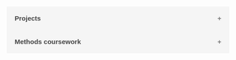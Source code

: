 
<style>
.collapsible {
  background-color: #f5f5f5;
  color: #444;
  cursor: pointer;
  padding: 18px;
  width: 100%;
  border: none;
  text-align: left;
  outline: none;
  font-size: 15px;
  transition: 0.4s;
  font-weight: bold;
}

.active, .collapsible:hover {
  background-color: #ddd;
}

.collapsible:after {
  content: '\002B';
  color: #777;
  font-weight: bold;
  float: right;
  margin-left: 5px;
}


.content {
  padding: 0 18px;
  display: none;
  overflow: hidden;
  background-color: white;
  border: 1px solid #ddd;
}
.div-img{
    justify-content: center;
    align-items: center;
    display:flex;
    padding-top:10%;
    padding-right:10%;
}
img{
    transition: transform .2s;
    width:85%;
    height:85%;
    margin:0 auto;
    background-color: rgb(173, 173, 237);
    border-radius: 10px;
    border: 0px solid black;
}
img:hover{
    transform:scale(1.63);
}
</style>

<button class="collapsible">Projects</button>

<div class="content">
  <p><ul>
  
  <button class="collapsible"><mark style="color:black;font-size:11px;background:#f5f5f5">LEVERAGING TEXT DATA TO STUDY THE IMPACT OF NEWS SOURCE ON DISCOURSE</mark> <mark style="color:gray;font-size:11px;background:#f5f5f5">[NLP; ETL PIPELINE; TRANSFORMER MODELS; BIG TEXT DATA]</mark></button>

<div class="content">
  <p><ul>
 <h2 style="color:Black;font-size:18px;"> Main Contributions</h2>
 

<ul style="text-indent: 20px;"> 
<li> Extracted billions of tweets and replies from Twitter API using SQL, Python, and web scraping techniques </li>
<li> Transformed, cleansed, and normalized with Python, Pandas, and regular expressions </li>
<li> Optimized data collection and transformation tasks using parallel processing, indexing, and caching </li>
<li> Developed custom scripts and automations to streamline data management processes for multiple collaborators  </li>
<li> Ensured data reliability and pipeline stability by developing logging and alerting mechanism to handle errors</li>
</ul>

 <h3 style="color:Black;font-size:18px;"> Summary</h3>

<p style="padding-left: 5px;">In this project, we focused on analyzing the content of Tweets and comments on those tweets. We analyzed broad descriptive patterns in the number of tweets each news outlet makes over time through the course of our data collection, as well as the number of comments, likes, and retweets they receive. Our core analysis involved analyzing the text of the comments and tweets themselves. After scraping, the data was automatically sent to a script that handled tokenization, lemmatization, removing stop words, URLs, numbers and typos, creating n-grams, and vectorization.</p>

<p style="padding-left: 5px;">Once processed, descriptive statistics, such as the average number of words in a comment by news outlet, and the average tone (as measured by sentiment dictionaries, such as LIWC) of comments by news outlet. We compared these descriptive statistics of the comments to the same descriptive statistics of the initial tweets. This allowed us to test hypotheses, such as comments being more emotionally charged than tweets from news outlets. We also examined how the initial source (e.g. news outlet vs. media personality) affected these patterns, expecting that tweets by (and comments on those tweets) media personalities will be more emotionally charged than tweets by (and comments on those tweets) general news outlets.</p> 

<p style="padding-left: 5px;">The main analysis involved using measures of text similarity similar to plagiarism detection to examine the extent to which the comments on a tweet differ from the tweet itself. We are interested in measuring how the conversation through a comment thread shifts the tone and content of the message communicated initially by the news outlets. Dynamic topic modeling will also be used for this purpose.</p>

  
  </ul></p>
</div>


  <button class="collapsible"><mark style="color:black;font-size:11px;background:#f5f5f5">IDENTIFYING WHAT CONSTITUTES A POLITICAL ADVERTISEMENT </mark> <mark style="color:gray;font-size:11px;background:#f5f5f5">
[DATA ANALYSIS & VISUALIZTION; CONJOINT EXPERIMENT]</mark></button>


<div class="content">
  <ul>
  <br>
 <h2 style="color:Black;font-size:18px;"> Main Contributions</h2>
<ul style="text-indent: 20px;">
  <li>Collaborated with multidisciplinary team, providing insights and recommendations based on key findings</li>
<li>Conducted exploratory data analysis using data visualization tools such as ggplot2 and plotly</li>
<li> Identified experiment-breaking distribution error which necessitated reissuance </li>
<li>Implemented data transformation techniques including variable recoding, data aggregation, and normalization</li>
<li>Presented research findings in poster (displayed below) with visualizations, summary and Q & A</li>

</ul>
<ul>
 <div class="div-img">
   <img src='images/poster.jpg'>
 <div></ul>
        
 <h3 style="color:Black;font-size:18px;"> Summary</h3>


<p style="padding-left: 5px;"> In this project, we investigated  social media users' perceptions of digital political ads. We measured users' opinions on how platforms should design political ad UX and policies with the goal of establishing a baseline understanding of user opinions' including the permissibly of political ads and microtargeting, transparency in funding.</p>

<p style="padding-left: 5px;"> The primary objective of this research was to understand what factors of ads (and users themselves) may contribute to their perceptions of how `political' given digital ads are. To do this, we conducted a conjoint experiment asking respondents to compare artificial Facebook ads where we alter their source, content, and political orientation. This conjoint design allows us to isolate the independent effects of each component on perceptions of the political.  </p>

<p style="padding-left: 5px;"> We also conducted a within-between experiment asking respondents to evaluate real ads drawn from the Facebook Ad Library. In this portion of the project, we randomly assigned respondents' to view either a political or non-political advertisement and asked to rate how political they perceived it to be. Respondents rated multiple ads (within-subject variation) but the exact composition of the ads was randomized for each respondent (between-subject variation </p>

<p style="padding-left: 5px;">Overall, our conjoint analysis strongly supports our original research hypotheses showing that the source, strength, and orientation of the message all matter. We found that candidate ads seem to be viewed as inherently political, in contrast to sources such as politically active companies and advocacy organizations, where message strength appears to matter far more in order for an ad to be considered political. This differs from our finding in the conjoint analysis, where ads from companies and advocacy organizations were viewed as equally political.</p>
</div>
<button class="collapsible"><mark style="color:black;font-size:11px;background:#f5f5f5">MEASURING THE EFFICACY OF IN-GROUP CORRECTIONS</mark> <mark style="color:gray;font-size:11px;background:#f5f5f5">[EXPERIMENTAL DESIGN; DATA ANALYSIS & VISUALIZATION]</mark></button>

<div class="content">
  <p><ul>
 <h2 style="color:Black;font-size:18px;"> Main Contributions</h2>
<ul style="text-indent: 20px;">
 <li>Defined research questions and identified target population and sample characteristics</li>
  <li>Developed and organized clear, unbiased questionnaire</li>
  <li>Pilot tested survey instrument and refined based on feedback</li>
  <li>Analyzed data using descriptive and inferential statistics</li>
  <li>Interpreted and reported results with visualizations and tables</li>
</ul>

 <h3 style="color:Black;font-size:18px;"> Summary</h3>

<p style="padding-left: 5px;">In this project we explored the utility of corrections to misinformation on social media. We posit that comments from a member of one's in-group may be more effective in promoting accurate beliefs relative to members of out-groups, especially when the misinformation relates to their ethnic group. We believe individuals will rely on cues such as name and profile picture to evaluate their closeness to one's ethnic group. We suspect that in-group closeness will increase the credibility of a comment relative to a comment from a member of another group because of the sense of cohesion between members of the same ethnic group.</p>


<p style="padding-left: 10px;">Hypothesis 1: Corrective comments will reduce misperceptions (i.e. misperceptions will be lower in the correction conditions than in the no correction condition and control condition)</p>

<p style="padding-left: 10px;">Hypothesis 2: Corrective comments from culturally relevant organizations will more effectively reduce misperceptions</p>

<p style="padding-left: 5px;">To test if corrective comments from in-groups are more effective than comments from members of other groups in promoting accurate beliefs we conducted three experiments. In these experiments, we presented respondents' with a fake Facebook posts containing misinformation targeting specific ethnic groups. We randomly sorted participants into conditions in which they either saw (1) no misinformation post and no comments; (2) misinformation post and no replies (3) misinformation post with in-group correction (4) misinforation post with out-group correction. Before and after the treatment (misinformation post) participants were asked their belief in specific misinformation. </p>

<p style="padding-left: 5px;">The experiments relied on two survey waves that contained an oversampling of black (both surveys) and Latino (first survey only) respondents. Both experiments were sponsored by the Weidenbaum center and distributed by NORC. Study 1 had a total of 2030 respondents. There were ~500 black respondents and ~500 Latino respondents. Study 2 had a total of 1502 which included ~500 black respondents</p>

<p style="padding-left: 5px;">Across the two experiments we found no evidence supporting our theories. Study 1 found that providing corrections in the comments is an effective means to reducing misperceptions, however, the culturally relevant correction was not particularly effective among Latinos. Study 2 did not find results to uphold the theory that culturally relevant comments are more effective at reducing misperceptions. Among all participants in both experiments, the in-group corrections from those who were the target of misinformation was most effective, which may suggest that members of out-groups defer to other ethnic groups when the misinformation does not relate to them</p>


</div>

<button class="collapsible"><mark style="color:black;font-size:11px;background:#f5f5f5">TUNING HYPER-PARAMETERS TO IMPROVE DEEP LEARNING ELECTION PREDICTIONS </mark> <mark style="color:gray;font-size:11px;background:#f5f5f5"> [] </mark></button>

<div class="content">
  <p><ul>
 <h2 style="color:Black;font-size:18px;"> Main Contributions</h2>
<ul style="text-indent: 20px;"> <li> Managed data from three experiments and provided team regular Github updates </li>
<li> Visualized dozens of cross-tabulations between opinions and traits </li>
<li> Identified administrative error which necessitated redistribution </li>
<li> Cleansed and transformed data for linear regression </li>
<li> Visualized data and summarized methodology and results </li>
<li> Presented poster (displayed below) at The Annual Conference for Political Methodology 2022 </li>
</ul>  
  
  </ul></p>
</div>


<div class="content">
  <p><ul>
  
  </ul></p>
</div>
  </ul></p>
</div>

<button class="collapsible">Methods coursework</button>

<div class="content">
  <p><ul>
  <li><strong>Mathematical modeling</strong> (2017)<br>
  <p style="padding-left: 20px;">Taught by Randy Calvert. Primary materials: <i>Mathematics for Economists</i> (Pemberton and Rau). Required.<br>
  This course covered single-variable calculus and portions of multi-variate calculus, linear algebra, and probability theory exposing us to topics including sets and relations; probability; differential calculus and optimization; difference equations; and linear algebra.</li></p>
  
  <li><strong>Research design</strong> (2017)<br>
 <p style="padding-left: 20px;"> Taught by Matt Gabel. Primary materials: <i> Political Science and the Logic of Representations</i> (Kevin A. Clarke, David M. Primo); <i>The logic of real arguments</i> (Alec Fisher). Required.<br>
  This course focused on the philosophy of science and its implications for and applications in political science research. The course had three parts:  examining the nature of scientific knowledge and scientific progress; considering how scientific principles of defining, evaluating, and developing knowledge can be applied to understanding political phenomena; identifying standards for evaluation and making good social scientific arguments and explanations.</li></p>
  
  <li><strong>Quantitative political methodology I</strong> (2018)<br>
  <p style="padding-left: 20px;">Taught by Guillermo Rosas. Primary materials: <i> Linear Models with R </i>(Julian Faraway). Required.<br>
  This course explored the fundamentals of linear regression models in both scalar and matrix form. Problem sets focused on estimation; inference; specification; diagnostic tools; data management; statistical computation.</li>
  
  <li><strong>Theories of Individual and Collective Choice I</strong> (2018)<br>
  <p style="padding-left: 20px;">Taught by Keith Schnakenberg. Primary materials: <i> Game Theory: An Introduction</i> (Steven Tadelis). Required.<br>
  This class was in an introduction to rational choice theory and exposed us to spatial theory of electoral competition; cooperative game theory; and general equilibrium theory.</li>
  
  <li><strong>Applied statistical programming</strong> (2018)<br>
  <p style="padding-left: 20px;">Taught by Jacob Montgomery (advisor). Primary materials: <i> R for dummies</i> (de Vries and Meys); <i>Advanced R</i> (Hadley Wickham).<br>
  This course aimed to build our skill in programming (R) and expose us to the underpinnings of object-oriented programming. Focused on teaching foundational meta-skills from computer science and statistics such as structures; control/flow; functions; version control/documentation; classes and methods; apply/parallel; debugging and creating packages.</li>
  
  <li><strong>Causal inference</strong> (2018)<br>
  <p style="padding-left: 20px;">Taught by Julia Park.<br>
  This coursed aimed to introduce theoretical frameworks for causality and the empirical tools used in the estimation of causal effects. This class had us learn and apply skills related to outcomes; causal graphs; experiments; matching; regression; difference-in-differences; instrumental variables; sensitivity analysis; regression discontinuity etc.</li>
  
  <li><strong>Quantitative political methodology II</strong> (2018)<br>
  <p style="padding-left: 20px;">Taught by Jacob Montgomery (advisor). Primary materials: <i> Linear Models with R</i> (Julian Faraway). Required.<br>
  This is a second course in political methodology covering advanced methods of statistical analysis for political and other social scientists. Covers maximum likelihood estimation for various cross-sectional, time series, and measurement models.</li>
  
  <li><strong>Maximum likelihood estimation</strong> (2019)<br>
  <p style="padding-left: 20px;">Taught by Julia Park.<br>
  This course focused on generalized linear model estimation. We had practical exposure to link functions for a number of models including multinomial and unordered models; ordered outcome models; duration models; count models etc.</li>
  
  <li><strong>Computational social science</strong> (2019)<br>
  <p style="padding-left: 20px;">Taught by Christopher Lucas.<br> Primary materials: <i> Pattern Recognition and Machine Learning</i> (Christopher Bishop);<i> A Course in Machine Learning</i>  (Hal Daumé); <i>The Elements of Statistical Learning: Data Mining, Inference, and Prediction</i>  (Jerome Friedman, Trevor Hastie, Robert Tibshirani).<br>
This coursed focused on exposing us to different types of data; including networks; text; audio; images; and videos. We began with a mechanistic approaches to supervised and unsupervised learning, then moved to statistical inference with probabilistic interpretations.</ul></p>
</div>



<script>
var coll = document.getElementsByClassName("collapsible");
var i;

for (i = 0; i < coll.length; i++) {
  coll[i].addEventListener("click", function() {
    this.classList.toggle("active");
    var content = this.nextElementSibling;
    if (content.style.display === "block") {
      content.style.display = "none";
    } else {
      content.style.display = "block";
    }
  });
}
</script> 
